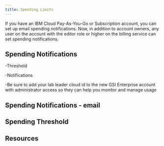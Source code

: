 ```yaml
---
title: Spending Limits
---
```



<PageDescription>

If you have an IBM Cloud Pay-As-You-Go or Subscription account, you can set up email spending notifications. Now, in addition to account owners, any user on the account with the editor role or higher on the billing service can set spending notifications.

</PageDescription>

## Spending Notifications

-Threshold

-Notifications

-Be sure to add your lab leader cloud id to the new GSI Enterprise account with administrator access so they can help you monitor and manage usage

## Spending Notifications - email

## Spending Threshold

## Resources
